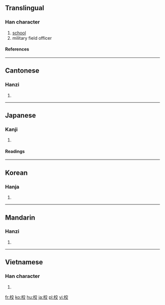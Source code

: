 ==Translingual==
===Han character===
{{Han char|rn=75|rad=木|as=06|sn=10|four=4094<sub>8</sub>|canj=木卜金大 (DYCK)|ids=⿰[[木]][[交]]}}
# [[school]]
# military field officer
====References====
{{Han ref|kx=0522.250|dkj=14713|dj=0910.270|hdz=21205.080|uh=6821|ud=26657|bh=AED5|bd=44757}}
----

==Cantonese==
===Hanzi===
{{yue-hanzi|jyut=|y=gaau3, haau6}}
# {{defn|Cantonese}}
----
==Japanese==
===Kanji===
{{ja-kanji|grade=1|rs=木06}}
# {{defn|Japanese}}
====Readings====
{{ja-readings|on=[[こう]] (kō), [[きょう]] (kyō)|kun=[[かせ]] (kase), [[くらべる]] (kuraberu), [[かんがえる]] (kangaeru)}}

----

==Korean==
===Hanja===
{{ko-hanja|hangeul=[[교]], [[효]]|eumhun=학교|rv=gyo, hyo|mr=kyo, hyo|y=kyo, hyo}}
# {{defn|Korean}}
----
==Mandarin==
===Hanzi===
{{cmn-hanzi|pin=[[xiào]] (xiao4)|wg=hsiao<sup>4</sup>}}
# {{defn|Mandarin}}
----
==Vietnamese==
===Han character===
{{vi-hantu|[[giáo]], [[hiệu]], [[hào]]}}
# {{defn|Vietnamese}}

[[fr:校]]
[[ko:校]]
[[hu:校]]
[[ja:校]]
[[pl:校]]
[[vi:校]]